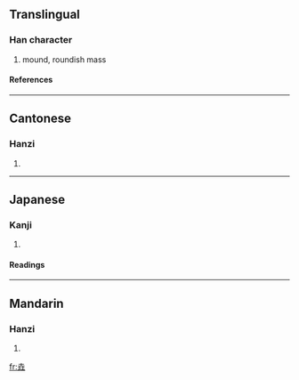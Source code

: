 ==Translingual==
===Han character===
{{Han char|rn=32|rad=土|as=06|sn=9|four=4011<sub>4</sub>|canj=土土土 (GGG)}}
# mound, roundish mass
====References====
{{Han ref|kx=0228.070|dkj=05047|hdz=10437.010|uh=579A|ud=22426|bh=CE5D|bd=52829}}
----
==Cantonese==
===Hanzi===
{{yue-hanzi|jyut=|y=yiu1}}
# {{defn|Cantonese}}
----
==Japanese==
===Kanji===
{{ja-kanji|grade=|rs=土06}}
# {{defn|Japanese}} 
====Readings====
{{ja-readings|on=[[げう]] (geu)|kun=}}
----
==Mandarin==
===Hanzi===
{{cmn-hanzi|pin=[[yáo]] ([[yao2]])|wg=yao<sup>2</sup>}}
# {{defn|Mandarin}}

[[fr:垚]]